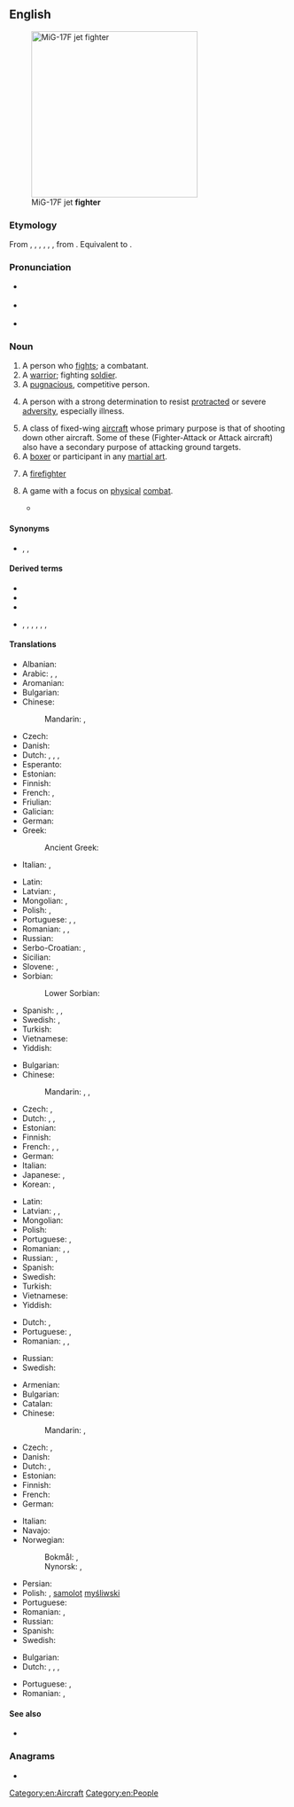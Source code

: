 ==English==
[[Image:MiG-17F Top View.JPG|thumb|right|300px|MiG-17F jet '''fighter''']]

===Etymology===
From {{inh|en|enm|fightere}}, {{m|enm|fyghtor}}, {{m|enm|feghtere}}, {{m|enm|feghtare}}, {{m|enm|fiȝtare}}, {{m|enm|fiȝtere}}, from {{inh|en|ang|feohtere}}. Equivalent to {{suffix|en|fight|er|id2=agent noun}}.

===Pronunciation===
* {{a|RP}} {{IPA|/ˈfaɪ.tə(ɹ)/|lang=en}}
* {{a|GenAm}} {{IPA|/ˈfaɪtɚ/|[ˈfaɪ̯ɾɚ]|lang=en}}
* {{rhymes|aɪtə(r)|lang=en}}

===Noun===
{{en-noun}}

# A person who [[fight]]s; a combatant.
# A [[warrior]]; fighting [[soldier]].
# A [[pugnacious]], competitive person.
# {{lb|en|eulogistic}} A person with a strong determination to resist [[protracted]] or severe [[adversity]], especially illness.
# A class of fixed-wing [[aircraft]] whose primary purpose is that of shooting down other aircraft. Some of these (Fighter-Attack or Attack aircraft) also have a secondary purpose of attacking ground targets.
# A [[boxer]] or participant in any [[martial art]].
# {{lb|en|colloquial}} A [[firefighter]]
# {{lb|en|video games}} A game with a focus on [[physical]] [[combat]].
#* {{quote-text|year=2004|author=Simon Carless|title=Gaming Hacks|page=59|passage=Still, it's excellent software, especially for one-on-one fighting titles such as the King Of Fighters series, classic Street Fighter II variants, and newer one-on-one '''fighters''' such as Garou.}}

====Synonyms====
* {{l|en|warrior}}, {{l|en|combatant}}, {{l|en|soldier}}

====Derived terms====
* {{l|en|cage fighter}}
* {{l|en|freedom fighter}}
* {{l|en|prizefighter}}
* {{sense|aircraft}} {{l|en|fighter-bomber}}, {{l|en|fighter-interceptor}}, {{l|en|fighter plane}}, {{l|en|foo fighter}}, {{l|en|fighter jet}}, {{l|en|stealth fighter}}, {{l|en|strike fighter}}

====Translations====
{{trans-top|person who fights}}
* Albanian: {{t+|sq|luftëtar|m}}
* Arabic: {{t+|ar|مُنَاضِل|m}}, {{t|ar|مُبَارِز|m}}, {{t|ar|مُجَالِد|m}}
* Aromanian: {{t|rup|alumtãtor|m}}
* Bulgarian: {{t+|bg|борец|m|sc=Cyrl}}
* Chinese:
*: Mandarin: {{t+|cmn|戰鬥者}}, {{t+|cmn|战斗者|tr=zhàndoùzhě}}
* Czech: {{t+|cs|bojovník|m}}
* Danish: {{t|da|kriger|c}}
* Dutch: {{t+|nl|vechter|m}}, {{t+|nl|strijder|m}}, {{t+|nl|kamper|m}}, {{t|nl|bestrijder|m}}
* Esperanto: {{t|eo|batalanto}}
* Estonian: {{t|et|võitleja}}
* Finnish: {{t+|fi|taistelija}}
* French: {{t+|fr|combattant|m}}, {{t+|fr|lutteur|m}}
* Friulian: {{t|fur|lotadôr|m}}
* Galician: {{t|gl|loitador|m}}
* German: {{t+|de|Kämpfer|m}}
* Greek:
*: Ancient Greek: {{t|grc|μαχητής|m}}
* Italian: {{t+|it|combattente|m|f}}, {{t+|it|lottatore|m}}
{{trans-mid}}
* Latin: {{t|la|bellator}}
* Latvian: {{t|lv|cīnītājs|m}}, {{t|lv|cīnītāja|f}}
* Mongolian: {{t+|mn|байлдагч|sc=Cyrl}}, {{t+|mn|цэрэг|sc=Cyrl}}
* Polish: {{t+|pl|wojownik|m}}, {{t+|pl|bojownik|m}}
* Portuguese: {{t+|pt|lutador|m}}, {{t|pt|lutadora|f}}, {{t+|pt|combatente|m|f}}
* Romanian: {{t+|ro|combatant|m}}, {{t+|ro|luptător|m}}, {{t|ro|combatantă|f}}
* Russian: {{t+|ru|боре́ц|m}}
* Serbo-Croatian: {{t+|sh|borac|m}}, {{t+|sh|bojovnik|m}}
* Sicilian: {{t|scn|luttaturi|m}}
* Slovene: {{t+|sl|bórec|m}}, {{t|sl|bórka|f}}
* Sorbian:
*: Lower Sorbian: {{t|dsb|wójowaŕ|m}}
* Spanish: {{t+|es|guerrero}}, {{t+|es|combatiente|m}}, {{t+|es|luchador|m}}
* Swedish: {{t+|sv|kämpe|c}}, {{t|sv|slagskämpe|c}}
* Turkish: {{t+|tr|dövüşçü}}
* Vietnamese: {{t|vi|người hiếu chiến}}
* Yiddish: {{t|yi|קעמפֿער|m}}
{{trans-bottom}}

{{trans-top|warrior}}
* Bulgarian: {{t+|bg|боец|m|sc=Cyrl}}
* Chinese:
*: Mandarin: {{t+|cmn|戰士}}, {{t+|cmn|战士|tr=zhànshì}}, {{t+|cmn|武士|tr=wǔshì}}
* Czech: {{t+|cs|bojovník|m}}, {{t|cs|válečník|m}}
* Dutch: {{t+|nl|krijger|m}}, {{t+|nl|strijder|m}}, {{t+|nl|kamper|m}}
* Estonian: {{t|et|võitleja}}
* Finnish: {{t+|fi|soturi}}
* French: {{t+|fr|combattant|m}}, {{t+|fr|lutteur|m}}, {{t+|fr|guerrier|m}}
* German: {{t+|de|Kämpfer|m}}
* Italian: {{t+|it|guerriero|m}}
* Japanese: {{t+|ja|戦士|tr=せんし, senshi}}, {{t+|ja|武士|tr=ぶし, bushi}}
* Korean: {{t+|ko|전사}}, {{t+|ko|무사}}
{{trans-mid}}
* Latin: {{t|la|bellātor|m}}
* Latvian: {{t|lv|karotājs|m}}, {{t|lv|cīnītājs|m}}, {{t|lv|karavīrs|m}}
* Mongolian: {{t+|mn|байлдагч|sc=Cyrl}}
* Polish: {{t+|pl|żołnierz|m}}
* Portuguese: {{t+|pt|guerreiro|m}}, {{t+|pt|guerreira|f}}
* Romanian: {{t+|ro|războinic|m}}, {{t+|ro|luptător|m}}, {{t|ro|războinică|f}}
* Russian: {{t+|ru|бое́ц|m}}, {{t+|ru|во́ин|m}}
* Spanish: {{t+|es|guerrero|m}}
* Swedish: {{t+|sv|krigare|c}}
* Turkish: {{t+|tr|savaşçı}}
* Vietnamese: {{t+|vi|quân nhân}}
* Yiddish: {{t|yi|קעמפֿער|m}}
{{trans-bottom}}

{{trans-top|pugnacious, competitive person}}
* Dutch: {{t+|nl|vechter|m}}, {{t+|nl|kamper|m}}
* Portuguese: {{t+|pt|lutador|m}}, {{t|pt|lutadora|f}}
* Romanian: {{t+|ro|luptător|m}}, {{t|ro|persoană combativă|f}}, {{t|ro|persoană bătăioasă|f}}
{{trans-mid}}
* Russian: {{t+|ru|бое́ц|m}}
* Swedish: {{t+|sv|kämpe|c}}
{{trans-bottom}}

{{trans-top|aircraft type}}
* Armenian: {{t+|hy|կործանիչ}}
* Bulgarian: {{t+|bg|изтреби́тел|m|sc=Cyrl}}
* Catalan: {{t+|ca|caça|m}}
* Chinese:
*: Mandarin: {{t+|cmn|戰鬥機}}, {{t+|cmn|战斗机|tr=zhàndòujī}}
* Czech: {{t+|cs|stíhačka|f}}, {{t|cs|stíhací letoun|m}}
* Danish: {{t|da|kampfly|n}}
* Dutch: {{t+|nl|gevechtsvliegtuig|n}}, {{t+|nl|straaljager}}
* Estonian: {{t|et|hävitaja}}
* Finnish: {{t+|fi|hävittäjä}}
* French: {{t+|fr|chasseur}}
* German: {{t+|de|Jäger|m}}
{{trans-mid}}
* Italian: {{t+|it|caccia|m}}
* Navajo: {{t|nv|chidí naatʼaʼí dilwoʼí}}
* Norwegian:
*: Bokmål: {{t|nb|jagerfly|n}}, {{t|nb|kampfly|n}}
*: Nynorsk: {{t|nn|jagarfly|n}}, {{t|nn|kampfly|n}}
* Persian: {{t+|fa|جنگنده|tr=jangande|sc=fa-Arab}}
* Polish: {{t+|pl|myśliwiec}}, [[samolot]] [[myśliwski]] {{g|m}}
* Portuguese: {{t+|pt|caça}}
* Romanian: {{t|ro|avion de luptă|n}}, {{t|ro|avion de vânătoare|n}}
* Russian: {{t+|ru|истреби́тель|m}}
* Spanish: {{t+|es|caza}}
* Swedish: {{t+|sv|jaktflygplan|n}}
{{trans-bottom}}

{{trans-see|boxer}}

{{trans-top|participant in a martial art}}
* Bulgarian: {{t+|bg|боец|m|sc=Cyrl}}
* Dutch: {{t+|nl|vechter|m}}, {{t|nl|vechtsporter|m}}, {{t+|nl|kamper|m}}, {{t+|nl|kampvechter|m}}
{{trans-mid}}
* Portuguese: {{t+|pt|lutador|m}}, {{t|pt|lutadora|f}}
* Romanian: {{t+|ro|luptător|m}}, {{t+|ro|luptătoare|f}}
{{trans-bottom}}

====See also====
* {{l|en|combatant}}

===Anagrams===
* {{anagrams|en|freight|refight}}

[[Category:en:Aircraft]]
[[Category:en:People]]